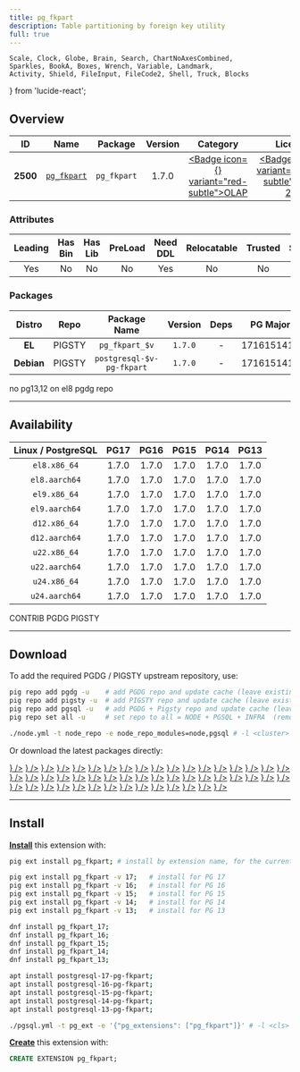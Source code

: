 ```yaml
---
title: pg_fkpart
description: Table partitioning by foreign key utility
full: true
---
```


    Scale, Clock, Globe, Brain, Search, ChartNoAxesCombined,
    Sparkles, BookA, Boxes, Wrench, Variable, Landmark,
    Activity, Shield, FileInput, FileCode2, Shell, Truck, Blocks
} from 'lucide-react';

## Overview

| <TooltipIconButton tooltip="Extension unique identifier" side="top">ID</TooltipIconButton> | <TooltipIconButton tooltip="Extension name" side="top">Name</TooltipIconButton> | <TooltipIconButton tooltip="Package name for installation" side="top">Package</TooltipIconButton> | <TooltipIconButton tooltip="Latest available extension version" side="top">Version</TooltipIconButton> | <TooltipIconButton tooltip="Extension category" side="top">Category</TooltipIconButton> | <TooltipIconButton tooltip="Open source license" side="top">License</TooltipIconButton> | <TooltipIconButton tooltip="Programming language" side="top">Lang</TooltipIconButton> |
|:--------:|:--------:|:----------:|:--------------:|:---------------------------------------:|:------------------------------------------------------:|:----:|
| **2500** | [`pg_fkpart`](https://github.com/lemoineat/pg_fkpart) | `pg_fkpart` | 1.7.0 | <a href="/ext/olap" className="no-underline"><Badge icon={<ChartNoAxesCombined />} variant="red-subtle">OLAP</Badge></a> | <a href="/ext/list/license#gpl-20" className="no-underline"><Badge icon={<Scale />} variant="amber-subtle">GPL-2.0</Badge></a> | <a href="/ext/list/lang#sql"><Badge icon={<FileCode2 />} variant="green-subtle">SQL</Badge></a> |

### Attributes

| <TooltipIconButton tooltip="The Primary Leading extension in the Package" side="top">Leading</TooltipIconButton> | <TooltipIconButton tooltip="Contains binary utils" side="top">Has Bin</TooltipIconButton> | <TooltipIconButton tooltip="Contains .so shared library files" side="top">Has Lib</TooltipIconButton> | <TooltipIconButton tooltip="Requires preloading via shared_preload_libraries" side="top">PreLoad</TooltipIconButton> | <TooltipIconButton tooltip="Requires CREATE EXTENSION DDL command" side="top">Need DDL</TooltipIconButton> | <TooltipIconButton tooltip="Can be installed in any schema" side="top">Relocatable</TooltipIconButton> | <TooltipIconButton tooltip="Can be created by non-superuser" side="top">Trusted</TooltipIconButton> | <TooltipIconButton tooltip="Schemas used by this extension" side="top">Schemas</TooltipIconButton> |
|:-------:|:-------:|:-------:|:-------:|:--------:|:-----------:|:-------:|:-------:|
| Yes | No | No | No | Yes | No | No | `pgfkpart` |

### Packages

| <TooltipIconButton tooltip="Linux distribution family, EL or Debian" side="top">Distro</TooltipIconButton> | <TooltipIconButton tooltip="Package repository" side="top">Repo</TooltipIconButton> | <TooltipIconButton tooltip="The RPM/DEB Package Name Pattern (replace $v with real pg major)" side="top">Package Name</TooltipIconButton> | <TooltipIconButton tooltip="Latest package version" side="top">Version</TooltipIconButton> | <TooltipIconButton tooltip="RPM/DEB Package dependencies" side="top">Deps</TooltipIconButton> | <TooltipIconButton tooltip="Available in these PostgreSQL Major Versions" side="top">PG Major</TooltipIconButton> |
|:----------:|:--------:|:------------------------:|:-----------:|:------------:|:------------------:|
|   **EL**   | <Badge variant="amber-subtle"><span className="font-bold">PIGSTY</span></Badge> | `pg_fkpart_$v` | `1.7.0` | - | <Badge variant="green-subtle">17</Badge><Badge variant="green-subtle">16</Badge><Badge variant="green-subtle">15</Badge><Badge variant="green-subtle">14</Badge><Badge variant="green-subtle">13</Badge> |
| **Debian** | <Badge variant="amber-subtle"><span className="font-bold">PIGSTY</span></Badge> | `postgresql-$v-pg-fkpart` | `1.7.0` | - | <Badge variant="green-subtle">17</Badge><Badge variant="green-subtle">16</Badge><Badge variant="green-subtle">15</Badge><Badge variant="green-subtle">14</Badge><Badge variant="green-subtle">13</Badge> |


<Callout title="Comments" type="info">
    no pg13,12 on el8 pgdg repo
</Callout>


------

## Availability

| <TooltipIconButton tooltip="Linux Distro Arch / PostgreSQL Major Version" side="top">Linux / PostgreSQL </TooltipIconButton> | **PG17** | **PG16** | **PG15** | **PG14** | **PG13** |
|:-----:|:-----:|:-----:|:-----:|:-----:|:-----:|
| `el8.x86_64` | <Badge variant="blue-subtle">1.7.0</Badge> | <Badge variant="blue-subtle">1.7.0</Badge> | <Badge variant="blue-subtle">1.7.0</Badge> | <Badge variant="blue-subtle">1.7.0</Badge> | <Badge variant="amber-subtle">1.7.0</Badge> |
| `el8.aarch64` | <Badge variant="blue-subtle">1.7.0</Badge> | <Badge variant="blue-subtle">1.7.0</Badge> | <Badge variant="blue-subtle">1.7.0</Badge> | <Badge variant="blue-subtle">1.7.0</Badge> | <Badge variant="blue-subtle">1.7.0</Badge> |
| `el9.x86_64` | <Badge variant="blue-subtle">1.7.0</Badge> | <Badge variant="blue-subtle">1.7.0</Badge> | <Badge variant="blue-subtle">1.7.0</Badge> | <Badge variant="blue-subtle">1.7.0</Badge> | <Badge variant="blue-subtle">1.7.0</Badge> |
| `el9.aarch64` | <Badge variant="blue-subtle">1.7.0</Badge> | <Badge variant="blue-subtle">1.7.0</Badge> | <Badge variant="blue-subtle">1.7.0</Badge> | <Badge variant="blue-subtle">1.7.0</Badge> | <Badge variant="blue-subtle">1.7.0</Badge> |
| `d12.x86_64` | <Badge variant="amber-subtle">1.7.0</Badge> | <Badge variant="amber-subtle">1.7.0</Badge> | <Badge variant="amber-subtle">1.7.0</Badge> | <Badge variant="amber-subtle">1.7.0</Badge> | <Badge variant="amber-subtle">1.7.0</Badge> |
| `d12.aarch64` | <Badge variant="amber-subtle">1.7.0</Badge> | <Badge variant="amber-subtle">1.7.0</Badge> | <Badge variant="amber-subtle">1.7.0</Badge> | <Badge variant="amber-subtle">1.7.0</Badge> | <Badge variant="amber-subtle">1.7.0</Badge> |
| `u22.x86_64` | <Badge variant="amber-subtle">1.7.0</Badge> | <Badge variant="amber-subtle">1.7.0</Badge> | <Badge variant="amber-subtle">1.7.0</Badge> | <Badge variant="amber-subtle">1.7.0</Badge> | <Badge variant="amber-subtle">1.7.0</Badge> |
| `u22.aarch64` | <Badge variant="amber-subtle">1.7.0</Badge> | <Badge variant="amber-subtle">1.7.0</Badge> | <Badge variant="amber-subtle">1.7.0</Badge> | <Badge variant="amber-subtle">1.7.0</Badge> | <Badge variant="amber-subtle">1.7.0</Badge> |
| `u24.x86_64` | <Badge variant="amber-subtle">1.7.0</Badge> | <Badge variant="amber-subtle">1.7.0</Badge> | <Badge variant="amber-subtle">1.7.0</Badge> | <Badge variant="amber-subtle">1.7.0</Badge> | <Badge variant="amber-subtle">1.7.0</Badge> |
| `u24.aarch64` | <Badge variant="amber-subtle">1.7.0</Badge> | <Badge variant="amber-subtle">1.7.0</Badge> | <Badge variant="amber-subtle">1.7.0</Badge> | <Badge variant="amber-subtle">1.7.0</Badge> | <Badge variant="amber-subtle">1.7.0</Badge> |

<Badge variant="green-subtle"><span className="font-black">CONTRIB</span></Badge> <Badge variant="blue-subtle"><span className="font-black">PGDG</span></Badge> <Badge variant="amber-subtle"><span className="font-black">PIGSTY</span></Badge>

------

## Download

To add the required PGDG / PIGSTY upstream repository, use:

```bash tab="pig"
pig repo add pgdg -u    # add PGDG repo and update cache (leave existing repos)
pig repo add pigsty -u  # add PIGSTY repo and update cache (leave existing repos)
pig repo add pgsql -u   # add PGDG + Pigsty repo and update cache (leave existing repos)
pig repo set all -u     # set repo to all = NODE + PGSQL + INFRA  (remove existing repos)
```
```bash tab="pigsty"
./node.yml -t node_repo -e node_repo_modules=node,pgsql # -l <cluster>
```

Or download the latest packages directly:

<Files>
    <Folder name="el8.x86_64">
        <a href="https://download.postgresql.org/pub/repos/yum/17/redhat/rhel-8-x86_64/pg_fkpart_17-1.7.0-6PGDG.rhel8.noarch.rpm"><File name="pg_fkpart_17-1.7.0-6PGDG.rhel8.noarch.rpm" icon={<Package className="text-emerald-500" />} /></a>
        <a href="https://download.postgresql.org/pub/repos/yum/16/redhat/rhel-8-x86_64/pg_fkpart_16-1.7.0-4.rhel8.noarch.rpm"><File name="pg_fkpart_16-1.7.0-4.rhel8.noarch.rpm" icon={<Package className="text-emerald-500" />} /></a>
        <a href="https://download.postgresql.org/pub/repos/yum/15/redhat/rhel-8-x86_64/pg_fkpart_15-1.7.0-3.rhel8.noarch.rpm"><File name="pg_fkpart_15-1.7.0-3.rhel8.noarch.rpm" icon={<Package className="text-emerald-500" />} /></a>
        <a href="https://download.postgresql.org/pub/repos/yum/14/redhat/rhel-8-x86_64/pg_fkpart_14-1.7.0-3.rhel8.noarch.rpm"><File name="pg_fkpart_14-1.7.0-3.rhel8.noarch.rpm" icon={<Package className="text-emerald-500" />} /></a>
        <a href="https://repo.pigsty.io/yum/pgsql/el8.x86_64/pg_fkpart_13-1.7.0-1PIGSTY.el8.x86_64.rpm"><File name="pg_fkpart_13-1.7.0-1PIGSTY.el8.x86_64.rpm" icon={<Package className="text-emerald-500" />} /></a>
    </Folder>
    <Folder name="el8.aarch64">
        <a href="https://download.postgresql.org/pub/repos/yum/17/redhat/rhel-8-aarch64/pg_fkpart_17-1.7.0-6PGDG.rhel8.noarch.rpm"><File name="pg_fkpart_17-1.7.0-6PGDG.rhel8.noarch.rpm" icon={<Package className="text-orange-500" />} /></a>
        <a href="https://download.postgresql.org/pub/repos/yum/16/redhat/rhel-8-aarch64/pg_fkpart_16-1.7.0-4.rhel8.noarch.rpm"><File name="pg_fkpart_16-1.7.0-4.rhel8.noarch.rpm" icon={<Package className="text-orange-500" />} /></a>
        <a href="https://download.postgresql.org/pub/repos/yum/15/redhat/rhel-8-aarch64/pg_fkpart_15-1.7.0-3.rhel8.noarch.rpm"><File name="pg_fkpart_15-1.7.0-3.rhel8.noarch.rpm" icon={<Package className="text-orange-500" />} /></a>
        <a href="https://download.postgresql.org/pub/repos/yum/14/redhat/rhel-8-aarch64/pg_fkpart_14-1.7.0-3.rhel8.noarch.rpm"><File name="pg_fkpart_14-1.7.0-3.rhel8.noarch.rpm" icon={<Package className="text-orange-500" />} /></a>
        <a href="https://download.postgresql.org/pub/repos/yum/13/redhat/rhel-8-aarch64/pg_fkpart_13-1.7.0-3.rhel8.noarch.rpm"><File name="pg_fkpart_13-1.7.0-3.rhel8.noarch.rpm" icon={<Package className="text-orange-500" />} /></a>
    </Folder>
    <Folder name="el9.x86_64">
        <a href="https://download.postgresql.org/pub/repos/yum/17/redhat/rhel-9-x86_64/pg_fkpart_17-1.7.0-6PGDG.rhel9.noarch.rpm"><File name="pg_fkpart_17-1.7.0-6PGDG.rhel9.noarch.rpm" icon={<Package className="text-emerald-500" />} /></a>
        <a href="https://download.postgresql.org/pub/repos/yum/16/redhat/rhel-9-x86_64/pg_fkpart_16-1.7.0-4.rhel9.noarch.rpm"><File name="pg_fkpart_16-1.7.0-4.rhel9.noarch.rpm" icon={<Package className="text-emerald-500" />} /></a>
        <a href="https://download.postgresql.org/pub/repos/yum/15/redhat/rhel-9-x86_64/pg_fkpart_15-1.7.0-3.rhel9.noarch.rpm"><File name="pg_fkpart_15-1.7.0-3.rhel9.noarch.rpm" icon={<Package className="text-emerald-500" />} /></a>
        <a href="https://download.postgresql.org/pub/repos/yum/14/redhat/rhel-9-x86_64/pg_fkpart_14-1.7.0-3.rhel9.noarch.rpm"><File name="pg_fkpart_14-1.7.0-3.rhel9.noarch.rpm" icon={<Package className="text-emerald-500" />} /></a>
        <a href="https://download.postgresql.org/pub/repos/yum/13/redhat/rhel-9-x86_64/pg_fkpart_13-1.7.0-3.rhel9.noarch.rpm"><File name="pg_fkpart_13-1.7.0-3.rhel9.noarch.rpm" icon={<Package className="text-emerald-500" />} /></a>
    </Folder>
    <Folder name="el9.aarch64">
        <a href="https://download.postgresql.org/pub/repos/yum/17/redhat/rhel-9-aarch64/pg_fkpart_17-1.7.0-6PGDG.rhel9.noarch.rpm"><File name="pg_fkpart_17-1.7.0-6PGDG.rhel9.noarch.rpm" icon={<Package className="text-orange-500" />} /></a>
        <a href="https://download.postgresql.org/pub/repos/yum/16/redhat/rhel-9-aarch64/pg_fkpart_16-1.7.0-4.rhel9.noarch.rpm"><File name="pg_fkpart_16-1.7.0-4.rhel9.noarch.rpm" icon={<Package className="text-orange-500" />} /></a>
        <a href="https://download.postgresql.org/pub/repos/yum/15/redhat/rhel-9-aarch64/pg_fkpart_15-1.7.0-3.rhel9.noarch.rpm"><File name="pg_fkpart_15-1.7.0-3.rhel9.noarch.rpm" icon={<Package className="text-orange-500" />} /></a>
        <a href="https://download.postgresql.org/pub/repos/yum/14/redhat/rhel-9-aarch64/pg_fkpart_14-1.7.0-3.rhel9.noarch.rpm"><File name="pg_fkpart_14-1.7.0-3.rhel9.noarch.rpm" icon={<Package className="text-orange-500" />} /></a>
        <a href="https://download.postgresql.org/pub/repos/yum/13/redhat/rhel-9-aarch64/pg_fkpart_13-1.7.0-3.rhel9.noarch.rpm"><File name="pg_fkpart_13-1.7.0-3.rhel9.noarch.rpm" icon={<Package className="text-orange-500" />} /></a>
    </Folder>
    <Folder name="d12.x86_64">
        <a href="https://repo.pigsty.io/apt/pgsql/bookworm/pool/main/p/pg-fkpart/postgresql-17-pg-fkpart_1.7.0-1PIGSTY~bookworm_amd64.deb"><File name="postgresql-17-pg-fkpart_1.7.0-1PIGSTY~bookworm_amd64.deb" icon={<Box className="text-emerald-500" />} /></a>
        <a href="https://repo.pigsty.io/apt/pgsql/bookworm/pool/main/p/pg-fkpart/postgresql-16-pg-fkpart_1.7.0-1PIGSTY~bookworm_amd64.deb"><File name="postgresql-16-pg-fkpart_1.7.0-1PIGSTY~bookworm_amd64.deb" icon={<Box className="text-emerald-500" />} /></a>
        <a href="https://repo.pigsty.io/apt/pgsql/bookworm/pool/main/p/pg-fkpart/postgresql-15-pg-fkpart_1.7.0-1PIGSTY~bookworm_amd64.deb"><File name="postgresql-15-pg-fkpart_1.7.0-1PIGSTY~bookworm_amd64.deb" icon={<Box className="text-emerald-500" />} /></a>
        <a href="https://repo.pigsty.io/apt/pgsql/bookworm/pool/main/p/pg-fkpart/postgresql-14-pg-fkpart_1.7.0-1PIGSTY~bookworm_amd64.deb"><File name="postgresql-14-pg-fkpart_1.7.0-1PIGSTY~bookworm_amd64.deb" icon={<Box className="text-emerald-500" />} /></a>
        <a href="https://repo.pigsty.io/apt/pgsql/bookworm/pool/main/p/pg-fkpart/postgresql-13-pg-fkpart_1.7.0-1PIGSTY~bookworm_amd64.deb"><File name="postgresql-13-pg-fkpart_1.7.0-1PIGSTY~bookworm_amd64.deb" icon={<Box className="text-emerald-500" />} /></a>
    </Folder>
    <Folder name="d12.aarch64">
        <a href="https://repo.pigsty.io/apt/pgsql/bookworm/pool/main/p/pg-fkpart/postgresql-17-pg-fkpart_1.7.0-1PIGSTY~bookworm_arm64.deb"><File name="postgresql-17-pg-fkpart_1.7.0-1PIGSTY~bookworm_arm64.deb" icon={<Box className="text-orange-500" />} /></a>
        <a href="https://repo.pigsty.io/apt/pgsql/bookworm/pool/main/p/pg-fkpart/postgresql-16-pg-fkpart_1.7.0-1PIGSTY~bookworm_arm64.deb"><File name="postgresql-16-pg-fkpart_1.7.0-1PIGSTY~bookworm_arm64.deb" icon={<Box className="text-orange-500" />} /></a>
        <a href="https://repo.pigsty.io/apt/pgsql/bookworm/pool/main/p/pg-fkpart/postgresql-15-pg-fkpart_1.7.0-1PIGSTY~bookworm_arm64.deb"><File name="postgresql-15-pg-fkpart_1.7.0-1PIGSTY~bookworm_arm64.deb" icon={<Box className="text-orange-500" />} /></a>
        <a href="https://repo.pigsty.io/apt/pgsql/bookworm/pool/main/p/pg-fkpart/postgresql-14-pg-fkpart_1.7.0-1PIGSTY~bookworm_arm64.deb"><File name="postgresql-14-pg-fkpart_1.7.0-1PIGSTY~bookworm_arm64.deb" icon={<Box className="text-orange-500" />} /></a>
        <a href="https://repo.pigsty.io/apt/pgsql/bookworm/pool/main/p/pg-fkpart/postgresql-13-pg-fkpart_1.7.0-1PIGSTY~bookworm_arm64.deb"><File name="postgresql-13-pg-fkpart_1.7.0-1PIGSTY~bookworm_arm64.deb" icon={<Box className="text-orange-500" />} /></a>
    </Folder>
    <Folder name="u22.x86_64">
        <a href="https://repo.pigsty.io/apt/pgsql/jammy/pool/main/p/pg-fkpart/postgresql-17-pg-fkpart_1.7.0-1PIGSTY~jammy_amd64.deb"><File name="postgresql-17-pg-fkpart_1.7.0-1PIGSTY~jammy_amd64.deb" icon={<Box className="text-emerald-500" />} /></a>
        <a href="https://repo.pigsty.io/apt/pgsql/jammy/pool/main/p/pg-fkpart/postgresql-16-pg-fkpart_1.7.0-1PIGSTY~jammy_amd64.deb"><File name="postgresql-16-pg-fkpart_1.7.0-1PIGSTY~jammy_amd64.deb" icon={<Box className="text-emerald-500" />} /></a>
        <a href="https://repo.pigsty.io/apt/pgsql/jammy/pool/main/p/pg-fkpart/postgresql-15-pg-fkpart_1.7.0-1PIGSTY~jammy_amd64.deb"><File name="postgresql-15-pg-fkpart_1.7.0-1PIGSTY~jammy_amd64.deb" icon={<Box className="text-emerald-500" />} /></a>
        <a href="https://repo.pigsty.io/apt/pgsql/jammy/pool/main/p/pg-fkpart/postgresql-14-pg-fkpart_1.7.0-1PIGSTY~jammy_amd64.deb"><File name="postgresql-14-pg-fkpart_1.7.0-1PIGSTY~jammy_amd64.deb" icon={<Box className="text-emerald-500" />} /></a>
        <a href="https://repo.pigsty.io/apt/pgsql/jammy/pool/main/p/pg-fkpart/postgresql-13-pg-fkpart_1.7.0-1PIGSTY~jammy_amd64.deb"><File name="postgresql-13-pg-fkpart_1.7.0-1PIGSTY~jammy_amd64.deb" icon={<Box className="text-emerald-500" />} /></a>
    </Folder>
    <Folder name="u22.aarch64">
        <a href="https://repo.pigsty.io/apt/pgsql/jammy/pool/main/p/pg-fkpart/postgresql-17-pg-fkpart_1.7.0-1PIGSTY~jammy_arm64.deb"><File name="postgresql-17-pg-fkpart_1.7.0-1PIGSTY~jammy_arm64.deb" icon={<Box className="text-orange-500" />} /></a>
        <a href="https://repo.pigsty.io/apt/pgsql/jammy/pool/main/p/pg-fkpart/postgresql-16-pg-fkpart_1.7.0-1PIGSTY~jammy_arm64.deb"><File name="postgresql-16-pg-fkpart_1.7.0-1PIGSTY~jammy_arm64.deb" icon={<Box className="text-orange-500" />} /></a>
        <a href="https://repo.pigsty.io/apt/pgsql/jammy/pool/main/p/pg-fkpart/postgresql-15-pg-fkpart_1.7.0-1PIGSTY~jammy_arm64.deb"><File name="postgresql-15-pg-fkpart_1.7.0-1PIGSTY~jammy_arm64.deb" icon={<Box className="text-orange-500" />} /></a>
        <a href="https://repo.pigsty.io/apt/pgsql/jammy/pool/main/p/pg-fkpart/postgresql-14-pg-fkpart_1.7.0-1PIGSTY~jammy_arm64.deb"><File name="postgresql-14-pg-fkpart_1.7.0-1PIGSTY~jammy_arm64.deb" icon={<Box className="text-orange-500" />} /></a>
        <a href="https://repo.pigsty.io/apt/pgsql/jammy/pool/main/p/pg-fkpart/postgresql-13-pg-fkpart_1.7.0-1PIGSTY~jammy_arm64.deb"><File name="postgresql-13-pg-fkpart_1.7.0-1PIGSTY~jammy_arm64.deb" icon={<Box className="text-orange-500" />} /></a>
    </Folder>
    <Folder name="u24.x86_64">
        <a href="https://repo.pigsty.io/apt/pgsql/noble/pool/main/p/pg-fkpart/postgresql-17-pg-fkpart_1.7.0-1PIGSTY~noble_amd64.deb"><File name="postgresql-17-pg-fkpart_1.7.0-1PIGSTY~noble_amd64.deb" icon={<Box className="text-emerald-500" />} /></a>
        <a href="https://repo.pigsty.io/apt/pgsql/noble/pool/main/p/pg-fkpart/postgresql-16-pg-fkpart_1.7.0-1PIGSTY~noble_amd64.deb"><File name="postgresql-16-pg-fkpart_1.7.0-1PIGSTY~noble_amd64.deb" icon={<Box className="text-emerald-500" />} /></a>
        <a href="https://repo.pigsty.io/apt/pgsql/noble/pool/main/p/pg-fkpart/postgresql-15-pg-fkpart_1.7.0-1PIGSTY~noble_amd64.deb"><File name="postgresql-15-pg-fkpart_1.7.0-1PIGSTY~noble_amd64.deb" icon={<Box className="text-emerald-500" />} /></a>
        <a href="https://repo.pigsty.io/apt/pgsql/noble/pool/main/p/pg-fkpart/postgresql-14-pg-fkpart_1.7.0-1PIGSTY~noble_amd64.deb"><File name="postgresql-14-pg-fkpart_1.7.0-1PIGSTY~noble_amd64.deb" icon={<Box className="text-emerald-500" />} /></a>
        <a href="https://repo.pigsty.io/apt/pgsql/noble/pool/main/p/pg-fkpart/postgresql-13-pg-fkpart_1.7.0-1PIGSTY~noble_amd64.deb"><File name="postgresql-13-pg-fkpart_1.7.0-1PIGSTY~noble_amd64.deb" icon={<Box className="text-emerald-500" />} /></a>
    </Folder>
    <Folder name="u24.aarch64">
        <a href="https://repo.pigsty.io/apt/pgsql/noble/pool/main/p/pg-fkpart/postgresql-17-pg-fkpart_1.7.0-1PIGSTY~noble_arm64.deb"><File name="postgresql-17-pg-fkpart_1.7.0-1PIGSTY~noble_arm64.deb" icon={<Box className="text-orange-500" />} /></a>
        <a href="https://repo.pigsty.io/apt/pgsql/noble/pool/main/p/pg-fkpart/postgresql-16-pg-fkpart_1.7.0-1PIGSTY~noble_arm64.deb"><File name="postgresql-16-pg-fkpart_1.7.0-1PIGSTY~noble_arm64.deb" icon={<Box className="text-orange-500" />} /></a>
        <a href="https://repo.pigsty.io/apt/pgsql/noble/pool/main/p/pg-fkpart/postgresql-15-pg-fkpart_1.7.0-1PIGSTY~noble_arm64.deb"><File name="postgresql-15-pg-fkpart_1.7.0-1PIGSTY~noble_arm64.deb" icon={<Box className="text-orange-500" />} /></a>
        <a href="https://repo.pigsty.io/apt/pgsql/noble/pool/main/p/pg-fkpart/postgresql-14-pg-fkpart_1.7.0-1PIGSTY~noble_arm64.deb"><File name="postgresql-14-pg-fkpart_1.7.0-1PIGSTY~noble_arm64.deb" icon={<Box className="text-orange-500" />} /></a>
        <a href="https://repo.pigsty.io/apt/pgsql/noble/pool/main/p/pg-fkpart/postgresql-13-pg-fkpart_1.7.0-1PIGSTY~noble_arm64.deb"><File name="postgresql-13-pg-fkpart_1.7.0-1PIGSTY~noble_arm64.deb" icon={<Box className="text-orange-500" />} /></a>
    </Folder>
</Files>

------

## Install

[**Install**](/docs/pgsql/ext/install) this extension with:

```bash tab="pig"
pig ext install pg_fkpart; # install by extension name, for the current active PG version

pig ext install pg_fkpart -v 17;   # install for PG 17
pig ext install pg_fkpart -v 16;   # install for PG 16
pig ext install pg_fkpart -v 15;   # install for PG 15
pig ext install pg_fkpart -v 14;   # install for PG 14
pig ext install pg_fkpart -v 13;   # install for PG 13
```
```bash tab="yum" 
dnf install pg_fkpart_17;
dnf install pg_fkpart_16;
dnf install pg_fkpart_15;
dnf install pg_fkpart_14;
dnf install pg_fkpart_13;
```
```bash tab="apt" 
apt install postgresql-17-pg-fkpart;
apt install postgresql-16-pg-fkpart;
apt install postgresql-15-pg-fkpart;
apt install postgresql-14-pg-fkpart;
apt install postgresql-13-pg-fkpart;
```
```bash tab="ansible"
./pgsql.yml -t pg_ext -e '{"pg_extensions": ["pg_fkpart"]}' # -l <cls>
```

[**Create**](/docs/pgsql/ext/create) this extension with:

```sql
CREATE EXTENSION pg_fkpart;
```


